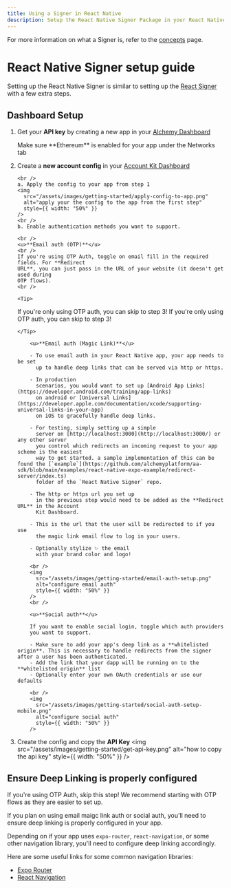 ```yaml
---
title: Using a Signer in React Native
description: Setup the React Native Signer Package in your React Native Project
---
```



For more information on what a Signer is, refer to the [concepts](/concepts/smart-account-signer) page.

# React Native Signer setup guide

Setting up the React Native Signer is similar to setting up the [React Signer](/signer/quickstart) with a few extra steps.

<Snippet />

## Dashboard Setup

1.  Get your **API key** by creating a new app in your [Alchemy Dashboard](https://dashboard.alchemy.com/apps)

    <Warning>
      Make sure **Ethereum** is enabled for your app under the Networks tab
    </Warning>

2.  Create a **new account config** in your [Account Kit Dashboard](https://dashboard.alchemy.com/accounts)

        <br />
        a. Apply the config to your app from step 1
        <img
          src="/assets/images/getting-started/apply-config-to-app.png"
          alt="apply your the config to the app from the first step"
          style={{ width: "50%" }}
        />
        <br />
        b. Enable authentication methods you want to support.

        <br />
        <u>**Email auth (OTP)**</u>
        <br />
        If you're using OTP Auth, toggle on email fill in the required fields. For **Redirect
        URL**, you can just pass in the URL of your website (it doesn't get used during
        OTP flows).
        <br />

        <Tip>

    If you're only using OTP auth, you can skip to step 3!
    If you're only using OTP auth, you can skip to step 3!

        </Tip>

            <u>**Email auth (Magic Link)**</u>

            - To use email auth in your React Native app, your app needs to be set
              up to handle deep links that can be served via http or https.

            - In production
              scenarios, you would want to set up [Android App Links](https://developer.android.com/training/app-links)
              on android or [Universal Links](https://developer.apple.com/documentation/xcode/supporting-universal-links-in-your-app)
              on iOS to gracefully handle deep links.

            - For testing, simply setting up a simple
              server on [http://localhost:3000](http://localhost:3000/) or any other server
              you control which redirects an incoming request to your app scheme is the easiest
              way to get started. a sample implementation of this can be found the [`example`](https://github.com/alchemyplatform/aa-sdk/blob/main/examples/react-native-expo-example/redirect-server/index.ts)
              folder of the `React Native Signer` repo.

            - The http or https url you set up
              in the previous step would need to be added as the **Redirect URL** in the Account
              Kit Dashboard.

            - This is the url that the user will be redirected to if you use
              the magic link email flow to log in your users.

            - Optionally stylize ✨ the email
              with your brand color and logo!

            <br />
            <img
              src="/assets/images/getting-started/email-auth-setup.png"
              alt="configure email auth"
              style={{ width: "50%" }}
            />
            <br />

            <u>**Social auth**</u>

            If you want to enable social login, toggle which auth providers
            you want to support.

            - Make sure to add your app's deep link as a **whitelisted origin**. This is necessary to handle redirects from the signer after a user has been authenticated.
            - Add the link that your dapp will be running on to the **whitelisted origin** list
            - Optionally enter your own OAuth credentials or use our defaults

            <br />
            <img
              src="/assets/images/getting-started/social-auth-setup-mobile.png"
              alt="configure social auth"
              style={{ width: "50%" }}
            />

3.  Create the config and copy the **API Key**
    <img
      src="/assets/images/getting-started/get-api-key.png"
      alt="how to copy the api key"
      style={{ width: "50%" }}
    />

## Ensure Deep Linking is properly configured

<Tip>
  If you're using OTP Auth, skip this step! We recommend starting with OTP flows
  as they are easier to set up.
</Tip>

If you plan on using email maigc link auth or social auth, you'll need to ensure deep linking is properly configured in your app.

Depending on if your app uses `expo-router`, `react-navigation`, or some other navigation library, you'll need to configure deep linking accordingly.

Here are some useful links for some common navigation libraries:

- [Expo Router](https://docs.expo.dev/linking/into-your-app/)
- [React Navigation](https://reactnavigation.org/docs/deep-linking/)

